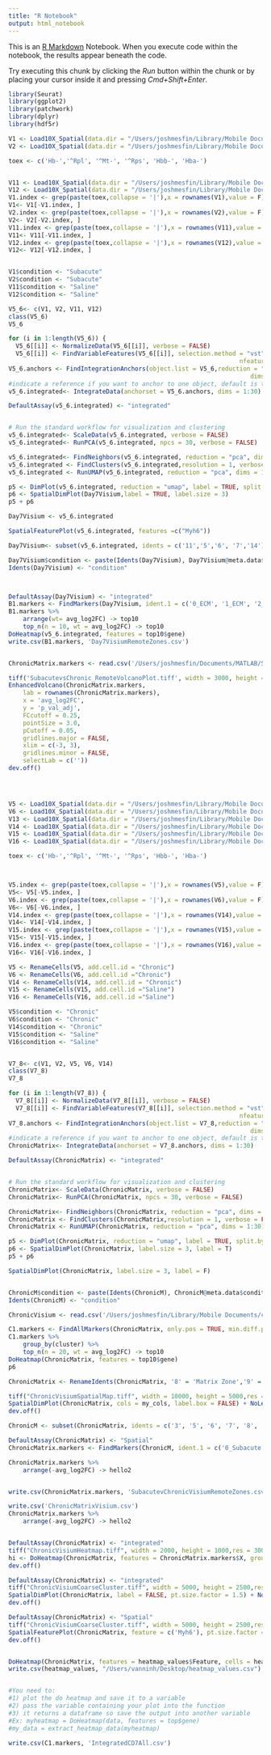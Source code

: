 ```yaml
---
title: "R Notebook"
output: html_notebook
---
```


This is an [R Markdown](http://rmarkdown.rstudio.com) Notebook. When you execute code within the notebook, the results appear beneath the code. 

Try executing this chunk by clicking the *Run* button within the chunk or by placing your cursor inside it and pressing *Cmd+Shift+Enter*. 

```r
library(Seurat)
library(ggplot2)
library(patchwork)
library(dplyr)
library(hdf5r)

```




```r
V1 <- Load10X_Spatial(data.dir = "/Users/joshmesfin/Library/Mobile Documents/com~apple~CloudDocs/Documents/MATLAB/5_4")
V2 <- Load10X_Spatial(data.dir = "/Users/joshmesfin/Library/Mobile Documents/com~apple~CloudDocs/Documents/MATLAB/Day7MatrixR2")

toex <- c('Hb-','^Rpl', '^Mt-', '^Rps', 'Hbb-', 'Hba-')


V11 <- Load10X_Spatial(data.dir = "/Users/joshmesfin/Library/Mobile Documents/com~apple~CloudDocs/Documents/MATLAB/4_1")
V12 <- Load10X_Spatial(data.dir = "/Users/joshmesfin/Library/Mobile Documents/com~apple~CloudDocs/Documents/MATLAB/Day7SalineVisium2")
V1.index <- grep(paste(toex,collapse = '|'),x = rownames(V1),value = F)
V1<- V1[-V1.index, ]
V2.index <- grep(paste(toex,collapse = '|'),x = rownames(V2),value = F)
V2<- V2[-V2.index, ]
V11.index <- grep(paste(toex,collapse = '|'),x = rownames(V11),value = F)
V11<- V11[-V11.index, ]
V12.index <- grep(paste(toex,collapse = '|'),x = rownames(V12),value = F)
V12<- V12[-V12.index, ]


V1$condition <- "Subacute"
V2$condition <- "Subacute"
V11$condition <- "Saline"
V12$condition <- "Saline"

V5_6<- c(V1, V2, V11, V12)
class(V5_6)
V5_6

for (i in 1:length(V5_6)) {
  V5_6[[i]] <- NormalizeData(V5_6[[i]], verbose = FALSE)
  V5_6[[i]] <- FindVariableFeatures(V5_6[[i]], selection.method = "vst",
                                                                nfeatures = 2000, verbose = FALSE)}
V5_6.anchors <- FindIntegrationAnchors(object.list = V5_6,reduction = "cca",
                                                                   dims = 1:50)
#indicate a reference if you want to anchor to one object, default is to do this in shared space
v5_6.integrated<- IntegrateData(anchorset = V5_6.anchors, dims = 1:30)

DefaultAssay(v5_6.integrated) <- "integrated"


# Run the standard workflow for visualization and clustering
v5_6.integrated<- ScaleData(v5_6.integrated, verbose = FALSE)
v5_6.integrated<- RunPCA(v5_6.integrated, npcs = 30, verbose = FALSE)

v5_6.integrated<- FindNeighbors(v5_6.integrated, reduction = "pca", dims = 1:30)
v5_6.integrated <- FindClusters(v5_6.integrated,resolution = 1, verbose = FALSE)
v5_6.integrated <- RunUMAP(v5_6.integrated, reduction = "pca", dims = 1:30)

p5 <- DimPlot(v5_6.integrated, reduction = "umap", label = TRUE, split.by= 'condition')
p6 <- SpatialDimPlot(Day7Visium,label = TRUE, label.size = 3)
p5 + p6

Day7Visium <- v5_6.integrated

SpatialFeaturePlot(v5_6.integrated, features =c("Myh6"))

Day7Visium<- subset(v5_6.integrated, idents = c('11','5','6', '7','14'), invert = TRUE)

Day7Visium$condition <- paste(Idents(Day7Visium), Day7Visium@meta.data$condition, sep = "_")
Idents(Day7Visium) <- "condition"



DefaultAssay(Day7Visium) <- "integrated"
B1.markers <- FindMarkers(Day7Visium, ident.1 = c('0_ECM', '1_ECM', '2_ECM', '3_ECM', '4_ECM', '8_ECM', '9_ECM','10_ECM', '12_ECM', '13_ECM', '15_ECM', '16_ECM'), ident.2 = c('0_Saline', '1_Saline', '2_Saline', '3_Saline', '4_Saline', '8_Saline', '9_Saline','10_Saline', '12_Saline', '13_Saline', '15_Saline', '16_Saline'), min.diff.pct = 0.2, logfc.threshold = 0.25)
B1.markers %>%
    arrange(wt= avg_log2FC) -> top10
    top_n(n = 10, wt = avg_log2FC) -> top10
DoHeatmap(v5_6.integrated, features = top10$gene)
write.csv(B1.markers, 'Day7VisiumRemoteZones.csv')


ChronicMatrix.markers <- read.csv('/Users/joshmesfin/Documents/MATLAB/SubacutevChronicVisiumRemoteZones.csv')

tiff('SubacutevsChronic_RemoteVolcanoPlot.tiff', width = 3000, height = 2000,res = 300)
EnhancedVolcano(ChronicMatrix.markers,
    lab = rownames(ChronicMatrix.markers),
    x = 'avg_log2FC',
    y = 'p_val_adj',
    FCcutoff = 0.25,
    pointSize = 3.0,
    pCutoff = 0.05,
    gridlines.major = FALSE,
    xlim = c(-3, 3), 
    gridlines.minor = FALSE,
    selectLab = c(''))
dev.off()





```

```r
V5 <- Load10X_Spatial(data.dir = "/Users/joshmesfin/Library/Mobile Documents/com~apple~CloudDocs/Documents/MATLAB/A1_useful_output")
V6 <- Load10X_Spatial(data.dir = "/Users/joshmesfin/Library/Mobile Documents/com~apple~CloudDocs/Documents/MATLAB/B1_useful_output")
V13 <- Load10X_Spatial(data.dir = "/Users/joshmesfin/Library/Mobile Documents/com~apple~CloudDocs/Documents/MATLAB/ChronicA_data")
V14 <- Load10X_Spatial(data.dir = "/Users/joshmesfin/Library/Mobile Documents/com~apple~CloudDocs/Documents/MATLAB/ChronicB_data")
V15 <- Load10X_Spatial(data.dir = "/Users/joshmesfin/Library/Mobile Documents/com~apple~CloudDocs/Documents/MATLAB/C1_useful_output")
V16 <- Load10X_Spatial(data.dir = "/Users/joshmesfin/Library/Mobile Documents/com~apple~CloudDocs/Documents/MATLAB/D1_useful_output")

toex <- c('Hb-','^Rpl', '^Mt-', '^Rps', 'Hbb-', 'Hba-')



V5.index <- grep(paste(toex,collapse = '|'),x = rownames(V5),value = F)
V5<- V5[-V5.index, ]
V6.index <- grep(paste(toex,collapse = '|'),x = rownames(V6),value = F)
V6<- V6[-V6.index, ]
V14.index <- grep(paste(toex,collapse = '|'),x = rownames(V14),value = F)
V14<- V14[-V14.index, ] 
V15.index <- grep(paste(toex,collapse = '|'),x = rownames(V15),value = F)
V15<- V15[-V15.index, ]
V16.index <- grep(paste(toex,collapse = '|'),x = rownames(V16),value = F)
V16<- V16[-V16.index, ]

V5 <- RenameCells(V5, add.cell.id = "Chronic")
V6 <- RenameCells(V6, add.cell.id ="Chronic")
V14 <- RenameCells(V14, add.cell.id = "Chronic")
V15 <- RenameCells(V15, add.cell.id ="Saline")
V16 <- RenameCells(V16, add.cell.id ="Saline")

V5$condition <- "Chronic"
V6$condition <- "Chronic"
V14$condition <- "Chronic"
V15$condition <- "Saline"
V16$condition <- "Saline"


V7_8<- c(V1, V2, V5, V6, V14)
class(V7_8)
V7_8

for (i in 1:length(V7_8)) {
  V7_8[[i]] <- NormalizeData(V7_8[[i]], verbose = FALSE)
  V7_8[[i]] <- FindVariableFeatures(V7_8[[i]], selection.method = "vst",
                                                                nfeatures = 2000, verbose = FALSE)}
V7_8.anchors <- FindIntegrationAnchors(object.list = V7_8,reduction = "cca",
                                                                   dims = 1:50)
#indicate a reference if you want to anchor to one object, default is to do this in shared space
ChronicMatrix<- IntegrateData(anchorset = V7_8.anchors, dims = 1:30)

DefaultAssay(ChronicMatrix) <- "integrated"


# Run the standard workflow for visualization and clustering
ChronicMatrix<- ScaleData(ChronicMatrix, verbose = FALSE)
ChronicMatrix<- RunPCA(ChronicMatrix, npcs = 30, verbose = FALSE)

ChronicMatrix<- FindNeighbors(ChronicMatrix, reduction = "pca", dims = 1:30)
ChronicMatrix <- FindClusters(ChronicMatrix,resolution = 1, verbose = FALSE)
ChronicMatrix <- RunUMAP(ChronicMatrix, reduction = "pca", dims = 1:30)

p5 <- DimPlot(ChronicMatrix, reduction = "umap", label = TRUE, split.by = 'condition')
p6 <- SpatialDimPlot(ChronicMatrix, label.size = 3, label = T)
p5 + p6

SpatialDimPlot(ChronicMatrix, label.size = 3, label = F)


ChronicM$condition <- paste(Idents(ChronicM), ChronicM@meta.data$condition, sep = "_")
Idents(ChronicM) <- "condition"

ChronicVisium <- read.csv('/Users/joshmesfin/Library/Mobile Documents/com~apple~CloudDocs/Documents/MATLAB/Day7ChrVisium.csv')

C1.markers <- FindAllMarkers(ChronicMatrix, only.pos = TRUE, min.diff.pct = 0.25, logfc.threshold = 0.25)
C1.markers %>%
    group_by(cluster) %>%
    top_n(n = 20, wt = avg_log2FC) -> top10
DoHeatmap(ChronicMatrix, features = top10$gene)
p6

ChronicMatrix <- RenameIdents(ChronicMatrix, '8' = 'Matrix Zone','9' = 'Matrix Zone', '4' = 'Matrix Free Zone')

tiff("ChronicVisiumSpatialMap.tiff", width = 10000, height = 5000,res = 300)
SpatialDimPlot(ChronicMatrix, cols = my_cols, label.box = FALSE) + NoLegend()
dev.off()

ChronicM <- subset(ChronicMatrix, idents = c('3', '5', '6', '7', '8', '12'), invert=T)

DefaultAssay(ChronicMatrix) <- "Spatial"
ChronicMatrix.markers <- FindMarkers(ChronicM, ident.1 = c('0_Subacute', '1_Subacute', '2_Subacute', '4_Subacute', '9_Subacute', '10_Subacute', '11_Subacute', '13_Subacute', '14_Subacute', '15_Subacute'), ident.2 = c('0_Chronic', '1_Chronic', '2_Chronic', '4_Chronic', '9_Chronic', '10_Chronic', '11_Chronic', '13_Chronic', '14_Chronic', '15_Chronic'), min.diff.pct = 0.2, logfc.threshold = 0.25)

ChronicMatrix.markers %>%
    arrange(-avg_log2FC) -> hello2


write.csv(ChronicMatrix.markers, 'SubacutevChronicVisiumRemoteZones.csv')

write.csv('ChronicMatrixVisium.csv')
ChronicMatrix.markers %>%
    arrange(-avg_log2FC) -> hello2


DefaultAssay(ChronicMatrix) <- "integrated"
tiff("ChronicVisiumHeatmap.tiff", width = 2000, height = 1000,res = 300)
hi <- DoHeatmap(ChronicMatrix, features = ChronicMatrix.markers$X, group.colors = my_cols) + NoLegend()
dev.off()

DefaultAssay(ChronicMatrix) <- "integrated"
tiff("ChronicVisiumCoarseCluster.tiff", width = 5000, height = 2500,res = 300)
SpatialDimPlot(ChronicMatrix, label = FALSE, pt.size.factor = 1.5) + NoLegend()
dev.off()

DefaultAssay(ChronicMatrix) <- "Spatial"
tiff("ChronicVisiumCoarseCluster.tiff", width = 5000, height = 2500,res = 300)
SpatialFeaturePlot(ChronicMatrix, feature = c('Myh6'), pt.size.factor = 1.5) + NoLegend()
dev.off()


DoHeatmap(ChronicMatrix, features = heatmap_values$Feature, cells = heatmap_values$Expression, group.colors = my_cols, label = FALSE)
write.csv(heatmap_values, "/Users/vanninh/Desktop/heatmap_values.csv")


#You need to: 
#1) plot the do heatmap and save it to a variable 
#2) pass the variable containing your plot into the function 
#3) it returns a dataframe so save the output into another variable
#Ex: myheatmap = DoHeatmap(data, features = top$gene)
#my_data = extract_heatmap_data(myheatmap)

write.csv(C1.markers, 'IntegratedCD7All.csv')
```

